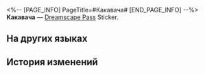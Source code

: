 <%-- [PAGE_INFO]
PageTitle=#Какавача#
[END_PAGE_INFO] --%>
{{Предмет Инфобокс
|id          = 225004
|Изображение = Dreamscape Pass Sticker Какавача.png
|Тип         = Dreamscape Pass Sticker
|Тип2        = Прах к праху, пепел к пеплу Stickers
|Инвентарь   = 
|Редкость    = 4
|Эффект      = 
|Описание    = Пронумерованные наклейки, используемые для украшения дневника сновидений. Бывают самыми разными.
|Источник1   = [[Открыто по умолчанию]]
}}
{{Описание|Видите? Я снова выиграл.}}
'''Какавача''' — [[Dreamscape Pass]] Sticker.

==На других языках==
{{На других языках
|en   = Kakavasha
|zhs  = 卡卡瓦夏
|zht  = 卡卡瓦夏
|ja   = カカワーシャ
|ko   = 카카바샤
|es   = Kakavasha
|fr   = Akavasha
|ru   = Какавача
|th   = Kakavasha
|vi   = Kakavasha
|de   = Kakavasha
|id   = Kakavasha
|pt   = Akavasha
}}

==История изменений==
{{История изменений|3.5}}